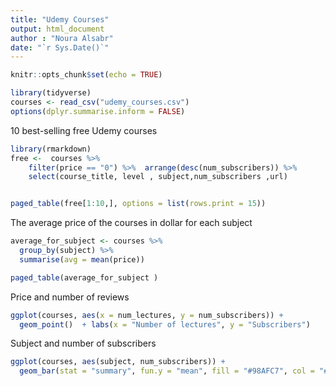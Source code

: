 ```yaml
---
title: "Udemy Courses"
output: html_document
author : "Noura Alsabr"
date: "`r Sys.Date()`"
---
```


```r
knitr::opts_chunk$set(echo = TRUE)

library(tidyverse)
courses <- read_csv("udemy_courses.csv")
options(dplyr.summarise.inform = FALSE)

```

10 best-selling free Udemy courses 
```r
library(rmarkdown)
free <-  courses %>%
    filter(price == "0") %>%  arrange(desc(num_subscribers)) %>% 
    select(course_title, level , subject,num_subscribers ,url)  


paged_table(free[1:10,], options = list(rows.print = 15))
```

The average price of the courses in dollar for each subject

```r
average_for_subject <- courses %>%
  group_by(subject) %>% 
  summarise(avg = mean(price))

paged_table(average_for_subject )

```
Price and number of reviews 

```r

ggplot(courses, aes(x = num_lectures, y = num_subscribers)) +
  geom_point()  + labs(x = "Number of lectures", y = "Subscribers")   

```

Subject and number of subscribers

```r
ggplot(courses, aes(subject, num_subscribers)) +
  geom_bar(stat = "summary", fun.y = "mean", fill = "#98AFC7", col = "#98AFC7")  + labs(x = "Subject", y = "Subscribers")   


```


